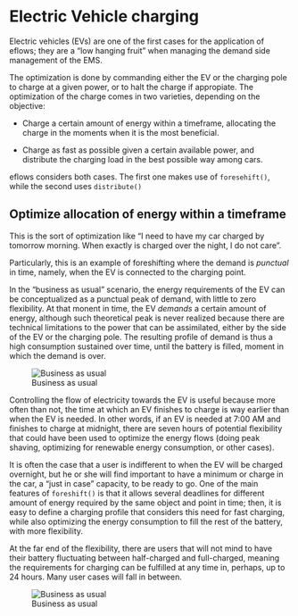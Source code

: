 
# Electric Vehicle charging

Electric vehicles (EVs) are one of the first cases for the application of eflows; they are a "low hanging fruit" when managing the demand side management of the EMS. 

The optimization is done by commanding either the EV or the charging pole to charge at a given power, or to halt the charge if appropiate. The optimization of the charge comes in two varieties, depending on the objective: 

- Charge a certain amount of energy within a timeframe, allocating the charge in the moments when it is the most beneficial.

- Charge as fast as possible given a certain available power, and distribute the charging load in the best possible way among cars. 

eflows considers both cases. The first one makes use of `foresehift()`, while the second uses `distribute()`


## Optimize allocation of energy within a timeframe

This is the sort of optimization like "I need to have my car charged by tomorrow morning. When exactly is charged over the night, I do not care". 

Particularly, this is an example of foreshifting where the demand is *punctual* in time, namely, when the EV is connected to the charging point.

In the "business as usual" scenario, the energy requirements of the EV can be conceptualized as a punctual peak of demand, with little to zero flexibility. At that monent in time, the EV *demands* a certain amount of energy, although such theoretical peak is never realized because there are technical limitations to the power that can be assimilated, either by the side of the EV or the charging pole. The resulting profile of demand is thus a high consumption sustained over time, until the battery is filled, moment in which the demand is over. 

![Business as usual](../../www/images/ev/case-usual.png)

Controlling the flow of electricity towards the EV is useful because more often than not, the time at which an EV finishes to charge is way earlier than when the EV is needed. In other words, if an EV is needed at 7:00 AM and finishes to charge at midnight, there are seven hours of potential flexibility that could have been used to optimize the energy flows (doing peak shaving, optimizing for renewable energy consumption, or other cases).

It is often the case that a user is indifferent to when the EV will be charged overnight, but he or she will find important to have a minimum or charge in the car, a "just in case" capacity, to be ready to go. One of the main features of `foreshift()` is that it allows several deadlines for different amount of energy required by the same object and point in time; then, it is easy to define a charging profile that considers this need for fast charging, while also optimizing the energy consumption to fill the rest of the battery, with more flexibility. 

At the far end of the flexibility, there are users that will not mind to have their battery fluctuating between half-charged and full-charged, meaning the requirements for charging can be fulfilled at any time in, perhaps, up to 24 hours. Many user cases will fall in between. 

![Business as usual](../../www/images/ev/cases-charging.png)


